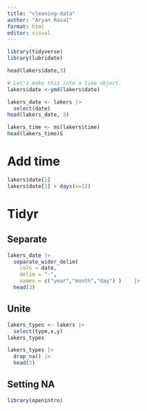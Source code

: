 ```yaml
---
title: "cleaning-data"
author: "Aryan Raval"
format: html
editor: visual
---
```


```r
library(tidyverse)
library(lubridate)

```

```r
head(lakers$date,3)

```

```r
# Let's make this into a time object.
lakers$date <-ymd(lakers$date)

lakers_date <- lakers |>
  select(date)
head(lakers_date, 3)
```

```r
lakers_time <- ms(lakers$time)
head(lakers_time)S

```

# Add time

```r
lakers$date[1]
lakers$date[1] + days(x=12)
```

# Tidyr

## Separate

```r
lakers_date |>
  separate_wider_delim(
    cols = date, 
    delim = "-", 
    names = c("year","month","day") )    |>
  head(3)
```

## Unite

```r
lakers_types <- lakers |>
  select(type,x,y)
lakers_types 

```

```r
lakers_types |>
  drop_na() |>
  head(3)

```

## Setting NA

```r
library(openintro)

```

```r

```

```r

```

```r

```

```r

```
